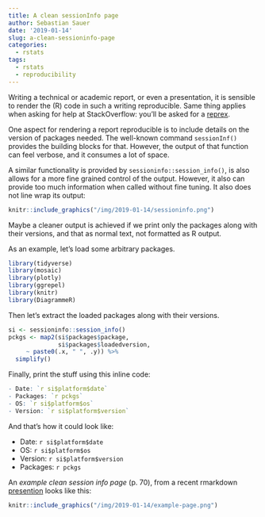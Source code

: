 ```yaml
---
title: A clean sessionInfo page
author: Sebastian Sauer
date: '2019-01-14'
slug: a-clean-sessioninfo-page
categories:
  - rstats
tags:
  - rstats
  - reproducibility
---
```




Writing a technical or academic report, or even a presentation, it is sensible to render the (R) code in such a writing reproducible. Same thing applies when asking for help at StackOverflow: you'll be asked for a [reprex](https://github.com/tidyverse/reprex).


One aspect for rendering a report reproducible is to include details on the version of packages needed. The well-known command `sessionInf()` provides the building blocks for that. However, the output of that function can feel verbose, and it consumes a lot of space.


A similar functionality is provided by `sessioninfo::session_info()`, is also allows for a more fine grained control of the output. However, it also can provide too much information when called without fine tuning. It also does not line wrap its output:

```r
knitr::include_graphics("/img/2019-01-14/sessioninfo.png")
```


Maybe a cleaner output is achieved if we print only the packages along with their versions, and that as normal text, not formatted as R output.


As an example, let's load some arbitrary packages.


```r
library(tidyverse)
library(mosaic)
library(plotly)
library(ggrepel)
library(knitr)
library(DiagrammeR)
```


Then let's extract the loaded packages along with their versions.


```r
si <- sessioninfo::session_info()
pckgs <- map2(si$packages$package, 
              si$packages$loadedversion,
     ~ paste0(.x, " ", .y)) %>% 
  simplify()
```


Finally, print the stuff using this inline code:


```r
- Date: `r si$platform$date`
- Packages: `r pckgs`
- OS: `r si$platform$os`
- Version: `r si$platform$version`
```


And that's how it could look like:


- Date: `r si$platform$date`
- OS: `r si$platform$os`
- Version: `r si$platform$version`
- Packages: `r pckgs`


An *example clean session info page* (p. 70), from a recent rmarkdown [presention](https://data-se.netlify.com/slides/papers-publizieren/papers-publizieren2.html#1) looks like this:


```r
knitr::include_graphics("/img/2019-01-14/example-page.png")
```


